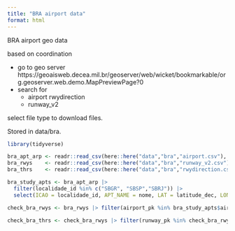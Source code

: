 ```yaml
---
title: "BRA airport data"
format: html
---
```


BRA airport geo data

based on coordination

* go to geo server https://geoaisweb.decea.mil.br/geoserver/web/wicket/bookmarkable/org.geoserver.web.demo.MapPreviewPage?0
* search for 
  + airport
  rwydirection
  + runway_v2
  
select file type to download files.

Stored in data/bra.

```r
library(tidyverse)

bra_apt_arp <- readr::read_csv(here::here("data","bra","airport.csv"), show_col_types = FALSE)
bra_rwys    <- readr::read_csv(here::here("data","bra","runway_v2.csv"), show_col_types = FALSE)
bra_thrs    <- readr::read_csv(here::here("data","bra","rwydirection.csv"), show_col_types = FALSE)

bra_study_apts <- bra_apt_arp |> 
  filter(localidade_id %in% c("SBGR", "SBSP","SBRJ")) |> 
  select(ICAO = localidade_id, APT_NAME = nome, LAT = latitude_dec, LON = longitude_dec, ELEV = elevacao, airport_pk) |> mutate(ELEV = coerce_meter_to_feet(ELEV))
```

```r
check_bra_rwys <- bra_rwys |> filter(airport_pk %in% bra_study_apts$airport_pk) |> glimpse()
```

```r
check_bra_thrs <- check_bra_rwys |> filter(runway_pk %in% check_bra_rwys$runway_pk) |> glimpse()
```


